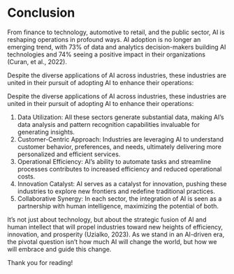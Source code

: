 # Conclusion

From finance to technology, automotive to retail, and the public sector, AI is reshaping operations in profound ways. AI adoption is no longer an emerging trend, with 73% of data and analytics decision-makers building AI technologies and 74% seeing a positive impact in their organizations (Curan, et al., 2022).

Despite the diverse applications of AI across industries, these industries are united in their pursuit of adopting AI to enhance their operations:

Despite the diverse applications of AI across industries, these industries are united in their pursuit of adopting AI to enhance their operations:

1. Data Utilization: All these sectors generate substantial data, making AI's data analysis and pattern recognition capabilities invaluable for generating insights.
2. Customer-Centric Approach: Industries are leveraging AI to understand customer behavior, preferences, and needs, ultimately delivering more personalized and efficient services.
3. Operational Efficiency: AI's ability to automate tasks and streamline processes contributes to increased efficiency and reduced operational costs.
4. Innovation Catalyst: AI serves as a catalyst for innovation, pushing these industries to explore new frontiers and redefine traditional practices.
5. Collaborative Synergy: In each sector, the integration of AI is seen as a partnership with human intelligence, maximizing the potential of both.

It's not just about technology, but about the strategic fusion of AI and human intellect that will propel industries toward new heights of efficiency, innovation, and prosperity (Uzialko, 2023). As we stand in an AI-driven era, the pivotal question isn't how much AI will change the world, but how we will embrace and guide this change.

Thank you for reading!